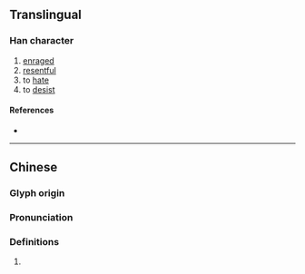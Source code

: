 {{character info/new}}
==Translingual==

===Han character===
{{Han char|rn=61|rad=心|as=15|sn=18|four=92086|canj=PHLC|ids=⿰忄質}}

# [[enraged]]
# [[resentful]]
# to [[hate]]
# to [[desist]]

====References====
* {{Han ref|kx=0407.230|dkj=11406|dj=0748.140|hdz=42367.140|uh=61EB|ud=25067|bh=EFCE|bd=61390}}

----

==Chinese==
{{zh-forms}}

===Glyph origin===
{{Han etym}}

===Pronunciation===
{{zh-pron
|m=zhì
|c=zi3
|mc=y
|oc=y
|ma=
|cat=
}}

===Definitions===
{{zh-hanzi}}

# {{rfdef|zh}}